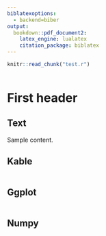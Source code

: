 ```yaml
---
biblatexoptions: 
  - backend=biber
output:
  bookdown::pdf_document2:
    latex_engine: lualatex
    citation_package: biblatex
---
```


```r
knitr::read_chunk("test.r")
```

```r
```

# First header

## Text

Sample content.

## Kable

```r
```

## Ggplot

```r
```

## Numpy

```r
```
